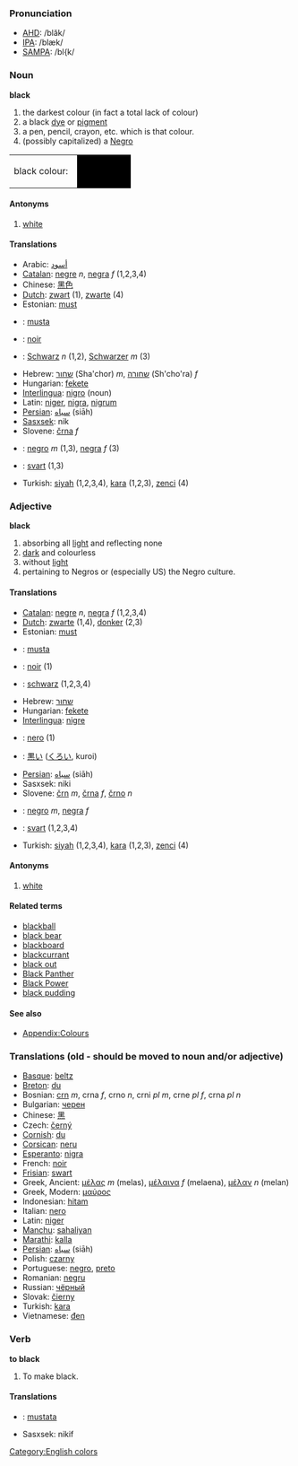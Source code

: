 ===Pronunciation===
*[[w:AHD|AHD]]: /blăk/
*[[w:IPA|IPA]]: /blæk/
*[[w:SAMPA|SAMPA]]: /bl{k/

===Noun===

;'''black'''
#the darkest colour (in fact a total lack of colour)
#a black [[dye]] or [[pigment]]
#a pen, pencil, crayon, etc. which is that colour.
#(possibly capitalized) a [[Negro]]

<table><tr><td height="25">black colour: &nbsp;</td><td bgcolor="black" width="80">&nbsp; </td></tr></table>

====Antonyms====
#[[white]]

====Translations====
* Arabic: [[أسود]]
* [[Catalan]]: [[negre]] ''n'', [[negra]] ''f'' (1,2,3,4)
* Chinese: [[黑色]]
* [[Dutch]]: [[zwart]] (1), [[zwarte]] (4)
* Estonian: [[must]]
* {{fi}}: [[musta]]
* {{fr}}: [[noir]]
* {{de}}: [[Schwarz]] ''n'' (1,2), [[Schwarzer]] ''m'' (3)
* Hebrew: [[שחור]] (Sha'chor) ''m'', [[שחורה]] (Sh'cho'ra) ''f''
* Hungarian: [[fekete]]
* [[Interlingua]]: [[nigro]] (noun)
* Latin: [[niger]], [[nigra]], [[nigrum]]
* [[Persian]]: [[سياه]] (siāh)
* [[Sasxsek]]: nik
* Slovene: [[črna]] ''f''
* {{es}}: [[negro]] ''m'' (1,3), [[negra]] ''f'' (3)
* {{sv}}: [[svart]] (1,3)
* Turkish: [[siyah]] (1,2,3,4), [[kara]] (1,2,3), [[zenci]] (4)

===Adjective===
;'''black'''
#absorbing all [[light]] and reflecting none
#[[dark]] and colourless
#without [[light]]
#pertaining to Negros or (especially US) the Negro culture.

====Translations====
* [[Catalan]]: [[negre]] ''n'', [[negra]] ''f'' (1,2,3,4)
* [[Dutch]]: [[zwarte]] (1,4), [[donker]] (2,3)
* Estonian: [[must]]
* {{fi}}: [[musta]]
* {{fr}}: [[noir]] (1)
* {{de}}: [[schwarz]] (1,2,3,4)
* Hebrew: [[שחור]] 
* Hungarian: [[fekete]]
* [[Interlingua]]: [[nigre]]
* {{it}}: [[nero]] (1)
* {{ja}}: [[黒い]] ([[くろい]], kuroi)
* [[Persian]]: [[سياه]] (siāh)
* Sasxsek: niki
* Slovene: [[črn]] ''m'', [[črna]] ''f'', [[črno]] ''n''
* {{es}}: [[negro]] ''m'', [[negra]] ''f''
* {{sv}}: [[svart]] (1,2,3,4)
* Turkish: [[siyah]] (1,2,3,4), [[kara]] (1,2,3), [[zenci]] (4)

====Antonyms====
#[[white]]

====Related terms====
*[[blackball]]
*[[black bear]]
*[[blackboard]]
*[[blackcurrant]]
*[[black out]]
*[[Black Panther]]
*[[Black Power]]
*[[black pudding]]

====See also====
*[[Wiktionary_Appendix:Colours|Appendix:Colours]]

===Translations (old - should be moved to noun and/or adjective) ===

* [[Basque]]: [[beltz]]
* [[Breton]]: [[du]]
* Bosnian: [[crn]] ''m'', crna ''f'', crno ''n'', crni ''pl m'', crne ''pl f'', crna ''pl n''
* Bulgarian: [[черен]] 
* Chinese: [[黑]]
* Czech: [[černý]]
* [[Cornish]]: [[du]]
* [[Corsican]]: [[neru]]
* [[Esperanto]]: [[nigra]]
* French: [[noir]]
* [[Frisian]]: [[swart]]
* Greek, Ancient: [[μέλας]] ''m'' (melas), [[μέλαινα]] ''f'' (melaena), [[μέλαν]] ''n'' (melan)
* Greek, Modern: [[μαύρος]]
* Indonesian: [[hitam]]
* Italian: [[nero]]
* Latin: [[niger]]
* [[Manchu]]: [[sahaliyan]]
* [[Marathi]]: [[kalla]]
* [[Persian]]: [[سياه]] (siāh)
* Polish: [[czarny]]
* Portuguese:  [[negro]], [[preto]]
* Romanian: [[negru]]
* Russian: [[чёрный]]
* Slovak: [[čierny]]
* Turkish: [[kara]]
* Vietnamese: [[đen]]

===Verb===
'''to black'''
# To make black.

====Translations====

*{{fi}}: [[mustata]]
* Sasxsek: nikif

[[Category:English colors]]